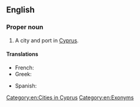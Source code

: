 ==English==

===Proper noun===
{{en-proper noun}}

# A city and port in [[Cyprus]].

====Translations====
{{trans-top|port of Cyprus}}
* French: {{t|fr|Limassol}}
* Greek: {{t+|el|Λεμεσός}}
{{trans-mid}}
* Spanish: {{t|es|Limasol}}
{{trans-bottom}}

[[Category:en:Cities in Cyprus]]
[[Category:en:Exonyms]]
